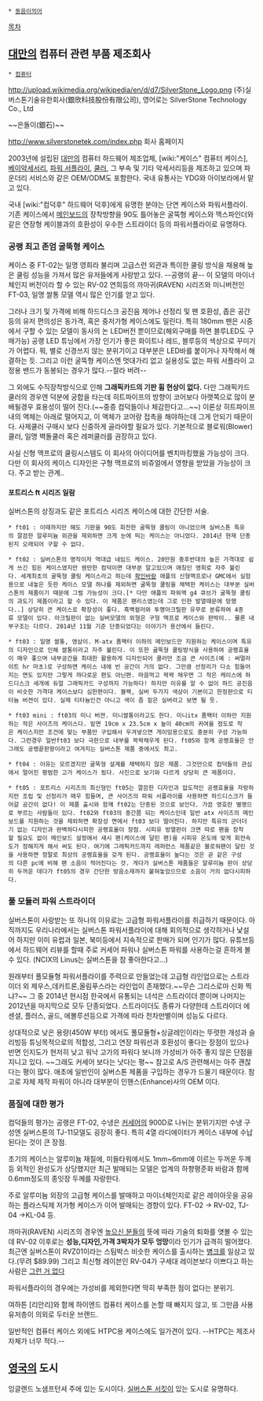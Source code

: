  * [[동음이의어]]

[[목차]]

== [[대만]]의 컴퓨터 관련 부품 제조회사 ==
 * [[컴퓨터]]
http://upload.wikimedia.org/wikipedia/en/d/d7/SilverStone_Logo.png
(주)실버스톤기술유한회사(銀欣科技股份有限公司), 영어로는 SilverStone Technology Co., Ltd

~~은돌이(銀石)~~

http://www.silverstonetek.com/index.php 
회사 홈페이지

2003년에 설립된 [[대만]]의 컴퓨터 하드웨어 제조업체, [wiki:"케이스" 컴퓨터 케이스], [[베이악세서리]], [[파워 서플라이]], [[쿨러]], 그 부속 및 기타 악세서리등을 제조하고 있으며 파운더리 서비스와 같은 OEM/ODM도 포함한다. 국내 유통사는 YDG와 아이보라에서 맡고 있다.

국내 [wiki:"컴덕후" 하드웨어 덕후]에게 유명한 분야는 단연 케이스와 파워서플라이. 기존 케이스에서 [[메인보드]]의 장착방향을 90도 틀어놓은 굴뚝형 케이스와 맥스파인더와 같은 연장형 케이블과의 호환성이 우수한 스트라이더 등의 파워서플라이로 유명하다.

=== 공랭 최고 존엄 굴뚝형 케이스 ===
케이스 중 FT-02는 일명 영희라 불리며 고급스런 외관과 특이한 쿨링 방식을 채용해 높은 쿨링 성능을 가져서 많은 유저들에게 사랑받고 있다. --공랭의 끝--  이 모델의 마이너 체인지 버전이라 할 수 있는 RV-02 연희등의 까마귀(RAVEN) 시리즈와 미니버전인 FT-03, 일명 쌀통 모델 역시 많은 인기를 얻고 있다.

그러나 크기 및 가격에 비해 하드디스크 공진음 제어나 선정리 및 팬 호환성, 좁은 공간 등의 유저 편의성은 동가격, 혹은 중저가형 케이스에도 밀린다. 특히 180mm 팬은 시중에서 구할 수 있는 모델이 동사의 논 LED버전 뿐이므로(해외구매를 하면 블루LED도 구매가능) 공랭 LED 튜닝에서 가장 인기가 좋은 화이트나 레드, 블루등의 색상으로 꾸미기가 어렵다. 뭐, 별로 신경쓰지 않는 분위기이고 대부분은 LED바를 붙이거나 자작해서 해결하는 듯. 그리고 이런 굴뚝형 케이스엔 멋대가리 없고 실용성도 없는 파워 서플라이 고정용 밴드가 동봉되는 경우가 많다.--잘라 버려--

그 외에도 수직장착방식으로 인해 '''그래픽카드의 기판 휨 현상이 없다.''' 다만 그래픽카드 쿨러의 경우엔 덕분에 궁합을 타는데 히트파이프의 방향이 코어보다 아랫쪽으로 많이 분배될경우 효용성이 떨어 진다.(~~중증 컴덕들이나 체감한다고...~~) 이론상 히트파이프 내의 액체는 아래로 떨어지고, 이 액체가 코어랑 접촉을 해야하는데 그게 안되기 때문이다. 사제쿨러 구매시 보다 신중하게 골라야할 필요가 있다. 기본적으로 블로워(Blower) 쿨러, 일명 벽돌쿨러 혹은 레퍼쿨러를 권장하고 있다. 

사실 신형 맥프로의 쿨링시스템도 이 회사의 아이디어를 벤치마킹했을 가능성이 크다.
다만 이 회사의 케이스 디자인은 구형 맥프로의 비쥬얼에서 영향을 받았을 가능성이 크다.
주고 받는 관계..

==== 포트리스 ft 시리즈 일람 ====
실버스톤의 상징과도 같은 포트리스 시리즈 케이스에 대한 간단한 서술.

 * ft01 : 이때까지만 해도 기판을 90도 회전한 굴뚝형 쿨링이 아니었으며 실버스톤 특유의 깔끔한 알루미늄 외관을 제외하면 크게 눈에 띄는 케이스는 아니었다. 2014년 현재 단종된지 오래되어 구할 수 없다.

 * ft02 : 실버스톤의 명작이자 역대급 네임드 케이스. 20만원 중후반대의 높은 가격대로 쉽게 쓰긴 힘든 케이스였지만 웬만한 컴덕이면 대부분 알고있으며 애칭인 영희로 자주 불린다. 세계최초의 굴뚝형 쿨링 케이스라고 하는데 [[확인바람]] 애플의 신형맥프로나 GMC에서 실험용으로 내놓은 듯한 케이스 모델 하나를 제외하면 굴뚝형 쿨링을 채택한 케이스는 대부분 실버스톤의 제품이기 때문에 그럴 가능성이 크다.[* 다만 애플의 파워맥 g4 큐브가 굴뚝형 쿨링의 과도기 제품이라고 할 수 있다. 이 제품은 팬리스였는데 그로 인한 발열때문에 망했다..] 상당히 큰 케이스로 확장성이 좋다. 흑백컬러와 투명아크릴판 유무로 분류하여 4종류 모델이 있다. 아크릴판이 없는 실버모델의 외형은 구형 맥프로 케이스와 판박이.. 물론 내부구조는 다르다. 2014년 11월 기준 단종되었다는 이야기가 용산에서 들린다.

 * ft03 : 일명 쌀통, 영삼이. M-atx 폼팩터 이하의 메인보드만 지원하는 케이스이며 특유의 디자인으로 인해 쌀통이라고 자주 불린다. 이 또한 굴뚝형 쿨링방식을 사용하여 공랭효율이 매우 좋으며 내부공간을 최대한 활용하게 디자인되어 쿨러만 조금 큰 사이즈(예 : 써멀라이트 hr 마초)로 구성하면 케이스 내에 빈 공간이 거의 없다. 그만큼 선정리가 다소 힘들어지는 면도 있지만 그렇게 까다로운 편도 아닌편. 마음먹고 꽉꽉 채우면 그 작은 케이스에 하드디스크 세개에 듀얼 그래픽카드 구성까지 가능하다! 하지만 이유를 알 수 없이 하드 공진음이 비슷한 가격대 케이스보다 심한편이다. 블랙, 실버 두가지 색상이 기본이고 한정판으로 티타늄 버젼이 있다. 실제 티타늄인건 아니고 색이 좀 짙은 실버라고 보면 될 듯.

 * ft03 mini : ft03의 미니 버젼. 미니쌀통이라고도 한다. 미니itx 폼팩터 이하만 지원하는 작은 사이즈의 케이스다. 밑면 19cm x 23.5cm x 높이 40cm의 귀여울 정도로 작은 케이스지만 조건에 맞는 부품만 구입해서 우겨넣으면 게이밍용으로도 충분히 구성 가능하다. 그런경우 일반ft03 보다 극한으로 내부를 꽉꽉채우게 된다. ft05와 함께 공랭효율은 안그래도 공랭끝판왕이라고 여겨지는 실버스톤 제품 중에서도 최고.

 * ft04 : 이유는 모르겠지만 굴뚝형 설계를 채택하지 않은 제품. 그것만으로 컴덕들의 관심에서 멀어진 평범한 고가 케이스가 됬다. 사진으로 보기와 다르게 상당히 큰 제품이다.

 * ft05 : 포트리스 시리즈의 최신형인 ft05는 깔끔한 디자인과 압도적인 공랭효율을 자랑하지만 조립 및 선정리가 매우 힘들며, 큰 사이즈의 파워 서플라이를 사용하면 하드디스크가 들어갈 공간이 없다! 이 제품 출시와 함께 ft02는 단종된 것으로 보인다. 가끔 영호란 별명으로 부르는 사람들이 있다. ft02와 ft03의 중간쯤 되는 케이스인데 일반 atx 사이즈의 메인보드를 지원하는 것을 제외하면 확장성 면에서 ft03 보다 떨어진다. 하지만 특유의 군더더기 없는 디자인과 완벽하다시피한 공랭효율이 장점. 시피유 방열판이 크면 따로 팬을 장착할 필요도 없이 메인보드 설정에서 섀시 팬(케이스에 달린 팬)을 시피유 온도에 맞게 회전속도가 정해지게 해서 써도 된다. 여기에 그래픽카드까지 레퍼런스 제품같은 블로워팬이 달린 것을 사용하면 정말로 최상의 공랭효율을 갖게 된다. 공랭효율이 높다는 것은 곧 같은 구성의 다른 pc에 비해 팬 소음이 적어진다는 것. 게다가 실버스톤 제품들은 알루미늄 판이 상당히 두꺼운 데다가 ft05의 경우 간단한 방음소재까지 붙혀놓았으므로 소음이 거의 없다시피하다.
=== 풀 모듈러 파워 스트라이더 ===
실버스톤이 사랑받는 또 하나의 이유로는 고급형 파워서플라이를 취급하기 때문이다. 아직까지도 우리나라에서는 실버스톤 파워서플라이에 대해 회의적으로 생각하거나 낯설어 하지만 이미 유럽과 일본, 북미등에서 지속적으로 판매가 되며 인기가 많다. 유튜브등에서 하드웨어 리뷰를 할때 주로 커세어 파워나 실버스톤 파워를 사용하는걸 흔하게 볼 수 있다. (NCIX의 Linus는 실버스톤을 참 좋아한다고...)


원래부터 풀모듈형 파워서플라이를 주력으로 만들었는데 고급형 라인업으로는 스트라이더 외 제우스,데카트론,올림푸스라는 라인업이 존재했다.~~무슨 그리스로마 신화 찍냐?~~ 그 중 2014년 현시점 한국에서 유통되는 녀석은 스트라이더 뿐이며 나머지는 2012년을 마지막으로 모두 단종되었다. 스트라이더도 종류가 다양한데 스트라이더 에센셜, 플러스, 골드, 에볼루션등으로 가격에 따라 천차만별이며 성능도 다르다. 


상대적으로 낮은 용량(450W 부터) 에서도 풀모듈형+싱글레인이라는 뚜렷한 개성과 슬리빙등 튜닝목적으로의 적합성, 그리고 연장 파워선과 호환성이 좋다는 장점이 있으나 반면 인지도가 현저히 낮고 워낙 고가의 파워다 보니까 가성비가 아주 좋지 않은 단점을 지니고 있다. ~~그래도 커세어 보다는 낫다는 평~~  참고로 A/S 관련해서는 아주 괜찮다는 평이 많다. 애초에 일반인이 실버스톤 제품을 구입하는 경우가 드물기 때문이다. 참고로 자체 제작 파워이 아니라 대부분이 인핸스(Enhance)사의 OEM 이다.
  
=== 품질에 대한 평가 ===
컴덕들의 평가는 공랭은 FT-02, 수냉은 [[커세어]]의 900D로 나뉘는 분위기지만 수냉 구성엔 실버스톤의 TJ-11모델도 굉장히 좋다. 특히 4열 라디에이터가 케이스 내부에 수납된다는 것이 큰 장점.

초기의 케이스는 알루미늄 재질에, 미들타워에서도 1mm~6mm에 이르는 두꺼운 두께 등 외적인 완성도가 상당했지만 최근 발매되는 모델은 업계의 하향평준화 바람과 함께 0.6mm정도의 종잇장 두께를 자랑한다.

주로 알루미늄 외장의 고급형 케이스를 발매하고 마이너체인지로 같은 레이아웃을 공유하는 플라스틱제 저가형 케이스가 이어 발매되는 경향이 있다. FT-02 -> RV-02, TJ-04 ->KL-04 등.

까마귀(RAVEN) 시리즈의 경우엔 [[높으신 분들]]의 뜻에 따라 기술의 퇴화를 엿볼 수 있는데 RV-02 이후로는 '''성능,디자인,가격 3박자가 모두 엉망'''이라 인기가 급격히 떨어졌다. 최근엔 실버스톤이 RVZ01이라는 스팀박스 비슷한 케이스를 출시하는 [[병크]]를 일삼고 있다.(무려 $89.99)  그리고 최신형 레이븐인 RV-04가 구세대 레이븐보다 이쁘다고 하는 사람은 [[그런 거 없다]]

파워서플라이의 경우에는 가성비를 제외한다면 딱히 부족한 점이 없다는 분위기.

여하튼 [리안리]와 함께 하이엔드 컴퓨터 케이스를 논할 때 빠지지 않고, 또 그만큼 사용 유저층이 의외로 두터운 브랜드.

일반적인 컴퓨터 케이스 외에도 HTPC용 케이스에도 일가견이 있다. --HTPC는 제조사 자체가 너무 적다.--


== [[영국]]의 도시 ==
잉글랜드 노샘프턴셔 주에 있는 도시이다. [[실버스톤 서킷]]이 있는 도시로 유명하다.
